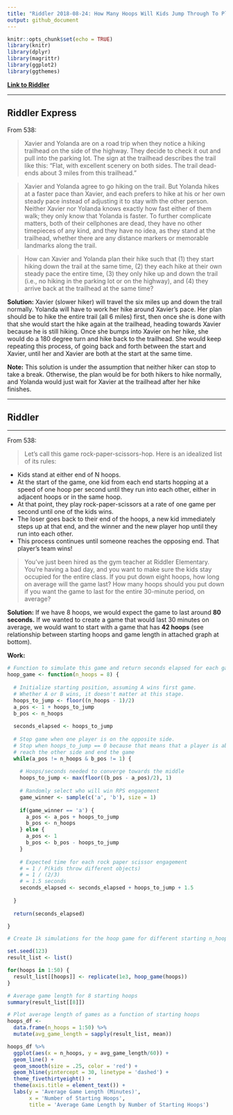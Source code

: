 ```yaml
---
title: "Riddler 2018-08-24: How Many Hoops Will Kids Jump Through To Play Rock, Paper, Scissors?"
output: github_document
---
```


```r
knitr::opts_chunk$set(echo = TRUE)
library(knitr)
library(dplyr)
library(magrittr)
library(ggplot2)
library(ggthemes)
```

**[Link to Riddler](https://fivethirtyeight.com/features/how-many-hoops-will-kids-jump-through-to-play-rock-paper-scissors/)**

___

## Riddler Express

From 538:

> Xavier and Yolanda are on a road trip when they notice a hiking trailhead on the side of the highway. They decide to check it out and pull into the parking lot. The sign at the trailhead describes the trail like this: “Flat, with excellent scenery on both sides. The trail dead-ends about 3 miles from this trailhead.”

> Xavier and Yolanda agree to go hiking on the trail. But Yolanda hikes at a faster pace than Xavier, and each prefers to hike at his or her own steady pace instead of adjusting it to stay with the other person. Neither Xavier nor Yolanda knows exactly how fast either of them walk; they only know that Yolanda is faster. To further complicate matters, both of their cellphones are dead, they have no other timepieces of any kind, and they have no idea, as they stand at the trailhead, whether there are any distance markers or memorable landmarks along the trail.

> How can Xavier and Yolanda plan their hike such that (1) they start hiking down the trail at the same time, (2) they each hike at their own steady pace the entire time, (3) they only hike up and down the trail (i.e., no hiking in the parking lot or on the highway), and (4) they arrive back at the trailhead at the same time?

**Solution:** Xavier (slower hiker) will travel the six miles up and down the trail normally. Yolanda will have to work her hike around Xavier's pace. Her plan should be to hike the entire trail (all 6 miles) first, then once she is done with that she would start the hike again at the trailhead, heading towards Xavier because he is still hiking. Once she bumps into Xavier on her hike, she would do a 180 degree turn and hike back to the trailhead. She would keep repeating this process, of going back and forth between the start and Xavier, until her and Xavier are both at the start at the same time.

**Note:** This solution is under the assumption that neither hiker can stop to take a break. Otherwise, the plan would be for both hikers to hike normally, and Yolanda would just wait for Xavier at the trailhead after her hike finishes.

___

## Riddler

___

From 538:

> Let’s call this game rock-paper-scissors-hop. Here is an idealized list of its rules:

* Kids stand at either end of N hoops.
* At the start of the game, one kid from each end starts hopping at a speed of one hoop per second until they run into each other, either in adjacent hoops or in the same hoop.
* At that point, they play rock-paper-scissors at a rate of one game per second until one of the kids wins.
* The loser goes back to their end of the hoops, a new kid immediately steps up at that end, and the winner and the new player hop until they run into each other.
* This process continues until someone reaches the opposing end. That player’s team wins!

> You’ve just been hired as the gym teacher at Riddler Elementary. You’re having a bad day, and you want to make sure the kids stay occupied for the entire class. If you put down eight hoops, how long on average will the game last? How many hoops should you put down if you want the game to last for the entire 30-minute period, on average?

**Solution:** If we have 8 hoops, we would expect the game to last around **80 seconds.** If we wanted to create a game that would last 30 minutes on average, we would want to start with a game that has **42 hoops** (see relationship between starting hoops and game length in attached graph at bottom).

**Work:**

```r

# Function to simulate this game and return seconds elapsed for each game
hoop_game <- function(n_hoops = 8) {
  
  # Initialize starting position, assuming A wins first game.
  # Whether A or B wins, it doesn't matter at this stage.
  hoops_to_jump <- floor((n_hoops - 1)/2)
  a_pos <- 1 + hoops_to_jump
  b_pos <- n_hoops
  
  seconds_elapsed <- hoops_to_jump
  
  # Stop game when one player is on the opposite side.
  # Stop when hoops_to_jump == 0 because that means that a player is about to 
  # reach the other side and end the game
  while(a_pos != n_hoops & b_pos != 1) {
    
    # Hoops/seconds needed to converge towards the middle
    hoops_to_jump <- max(floor((b_pos - a_pos)/2), 1)
      
    # Randomly select who will win RPS engagement
    game_winner <- sample(c('a', 'b'), size = 1)
    
    if(game_winner == 'a') {
      a_pos <- a_pos + hoops_to_jump
      b_pos <- n_hoops
    } else {
      a_pos <- 1
      b_pos <- b_pos - hoops_to_jump
    }
      
    # Expected time for each rock paper scissor engagement 
    # = 1 / P(kids throw different objects) 
    # = 1 / (2/3)
    # = 1.5 seconds
    seconds_elapsed <- seconds_elapsed + hoops_to_jump + 1.5
    
  }
  
  return(seconds_elapsed)

}
```

```r
# Create 1k simulations for the hoop game for different starting n_hoop configurations:

set.seed(123)
result_list <- list()

for(hoops in 1:50) {
  result_list[[hoops]] <- replicate(1e3, hoop_game(hoops)) 
}

```

```r
# Average game length for 8 starting hoops
summary(result_list[[8]])
```

```r
# Plot average length of games as a function of starting hoops
hoops_df <- 
  data.frame(n_hoops = 1:50) %>%
  mutate(avg_game_length = sapply(result_list, mean))

hoops_df %>%
  ggplot(aes(x = n_hoops, y = avg_game_length/60)) +
  geom_line() +
  geom_smooth(size = .25, color = 'red') +
  geom_hline(yintercept = 30, linetype = 'dashed') +
  theme_fivethirtyeight() +
  theme(axis.title = element_text()) +
  labs(y = 'Average Game Length (Minutes)',
       x = 'Number of Starting Hoops',
       title = 'Average Game Length by Number of Starting Hoops')
```